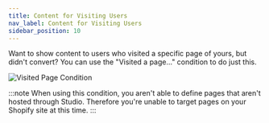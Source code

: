 ```yaml
---
title: Content for Visiting Users
nav_label: Content for Visiting Users
sidebar_position: 10
---
```


Want to show content to users who visited a specific page of yours, but didn't convert? You can use the "Visited a
page..." condition to do just this.

 ![Visited Page Condition](/assets/studio/screely-1656551545969.png)

:::note
When using this condition, you aren't able to define pages that aren't hosted through Studio. Therefore you're unable
to target pages on your Shopify site at this time.
:::


